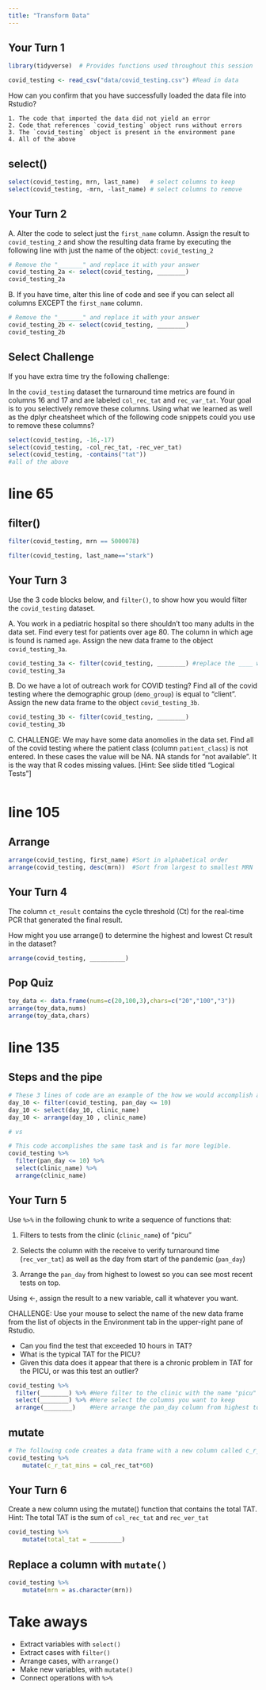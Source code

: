```yaml
---
title: "Transform Data"
---
```


## Your Turn 1

```r
library(tidyverse)  # Provides functions used throughout this session

covid_testing <- read_csv("data/covid_testing.csv") #Read in data
```

How can you confirm that you have successfully loaded the data file into Rstudio?

	1. The code that imported the data did not yield an error
	2. Code that references `covid_testing` object runs without errors
	3. The `covid_testing` object is present in the environment pane
	4. All of the above




## select()

```r
select(covid_testing, mrn, last_name)   # select columns to keep
select(covid_testing, -mrn, -last_name) # select columns to remove 
```

## Your Turn 2

A. Alter the code to select just the `first_name` column. Assign the result to `covid_testing_2` and show the resulting data frame by executing the following line with just the name of the object: `covid_testing_2` 

```r
# Remove the "_______" and replace it with your answer
covid_testing_2a <- select(covid_testing, ________)
covid_testing_2a
```

B. If you have time, alter this line of code and see if you can select all columns EXCEPT the `first_name` column.

```r
# Remove the "_______" and replace it with your answer
covid_testing_2b <- select(covid_testing, ________)
covid_testing_2b
```


## Select Challenge

If you have extra time try the following challenge:

In the `covid_testing` dataset the turnaround time metrics are found in columns 16 and 17 and are labeled `col_rec_tat` and `rec_var_tat`. Your goal is to you selectively remove these columns. Using what we learned as well as the dplyr cheatsheet which of the following code snippets could you use to remove these columns?

```r
select(covid_testing, -16,-17)
select(covid_testing, -col_rec_tat, -rec_ver_tat)
select(covid_testing, -contains("tat"))
#all of the above
```




# line 65


## filter()

```r
filter(covid_testing, mrn == 5000078)
```

```r
filter(covid_testing, last_name=="stark")
```

## Your Turn 3

Use the 3 code blocks below, and `filter()`, to show how you would filter the `covid_testing` dataset.


A. You work in a pediatric hospital so there shouldn't too many adults in the data set. Find every test for patients over age 80. The column in which age is found is named `age`. Assign the new data frame to the object `covid_testing_3a`.
```r
covid_testing_3a <- filter(covid_testing, ________) #replace the ____ with a logical statement identifying tests for patients greater than 80
covid_testing_3a
```


B. Do we have a lot of outreach work for COVID testing? Find all of the covid testing where the demographic group (`demo_group`) is equal to "client". Assign the new data frame to the object `covid_testing_3b`.
```r
covid_testing_3b <- filter(covid_testing, ________)
covid_testing_3b
```


C. CHALLENGE: We may have some data anomolies in the data set. Find all of the covid testing where the patient class (column `patient_class`) is not entered. In these cases the value will be NA. NA stands for "not available". It is the way that R codes missing values.  [Hint: See slide titled "Logical Tests"]
```r

```




# line 105



## Arrange

```r
arrange(covid_testing, first_name) #Sort in alphabetical order
arrange(covid_testing, desc(mrn))  #Sort from largest to smallest MRN
```

## Your Turn 4
The column `ct_result` contains the cycle threshold (Ct) for the real-time PCR that generated the final result.

How might you use arrange() to determine the highest and lowest Ct result in the dataset? 

```r
arrange(covid_testing, __________)
```


## Pop Quiz

```r
toy_data <- data.frame(nums=c(20,100,3),chars=c("20","100","3"))
arrange(toy_data,nums)
arrange(toy_data,chars)
```


# line 135

## Steps and the pipe

```r
# These 3 lines of code are an example of the how we would accomplish a multi-step analysis based on what we've learned so far. 
day_10 <- filter(covid_testing, pan_day <= 10)
day_10 <- select(day_10, clinic_name)
day_10 <- arrange(day_10 , clinic_name)

# vs

# This code accomplishes the same task and is far more legible. 
covid_testing %>% 
  filter(pan_day <= 10) %>% 
  select(clinic_name) %>% 
  arrange(clinic_name)
```

## Your Turn 5

Use `%>%` in the following chunk to write a sequence of functions that: 

1. Filters to tests from the clinic (`clinic_name`) of "picu"

2. Selects the column with the receive to verify turnaround time (`rec_ver_tat`) as well as the day from start of the pandemic (`pan_day`)

3. Arrange the `pan_day` from highest to lowest so you can see most recent tests on top.

Using <-, assign the result to a new variable, call it whatever you want.

CHALLENGE: Use your mouse to select the name of the new data frame from the list of objects in the Environment tab in the upper-right pane of Rstudio. 

- Can you find the test that exceeded 10 hours in TAT?
- What is the typical TAT for the PICU?
- Given this data does it appear that there is a chronic problem in TAT for the PICU, or was this test an outlier?

```r
covid_testing %>% 
  filter(________) %>% #Here filter to the clinic with the name "picu"
  select(________) %>% #Here select the columns you want to keep
  arrange(________)    #Here arrange the pan_day column from highest to lowest (check slide 42 the arrange section of this file to use the desc() function)
```



## mutate

```r
# The following code creates a data frame with a new column called c_r_tat_mins which contains the collect to receive TAT quantified in minutes.
covid_testing %>%
	mutate(c_r_tat_mins = col_rec_tat*60)
```

## Your Turn 6
Create a new column using the mutate() function that contains the total TAT. 
Hint: The total TAT is the sum of `col_rec_tat` and `rec_ver_tat`

```r
covid_testing %>%
	mutate(total_tat = _________)
```


## Replace a column with `mutate()`

```r
covid_testing %>%
	mutate(mrn = as.character(mrn))
```


# Take aways

* Extract variables with `select()`  
* Extract cases with `filter()`  
* Arrange cases, with `arrange()`  
* Make new variables, with `mutate()`  
* Connect operations with `%>%`  

